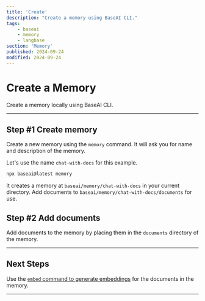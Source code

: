 ```yaml
---
title: 'Create'
description: "Create a memory using BaseAI CLI."
tags:
    - baseai
    - memory
    - langbase
section: 'Memory'
published: 2024-09-24
modified: 2024-09-24
---
```


# Create a Memory

Create a memory locally using BaseAI CLI.

---

## Step #1 Create memory

Create a new memory using the `memory` command. It will ask you for name and description of the memory.

Let's use the name `chat-with-docs` for this example.

```bash
npx baseai@latest memory
```

It creates a memory at `baseai/memory/chat-with-docs` in your current directory. Add documents to `baseai/memory/chat-with-docs/documents` for use.

## Step #2 Add documents

Add documents to the memory by placing them in the `documents` directory of the memory.

---

## Next Steps

Use the [`embed` command to generate embeddings](/docs/memory/embed) for the documents in the memory.

---
